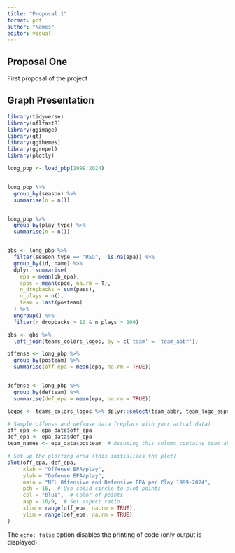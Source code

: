 ```yaml
---
title: "Proposal 1"
format: pdf
author: "Names"
editor: visual
---
```


## Proposal One

First proposal of the project

## Graph Presentation


```r
library(tidyverse)
library(nflfastR)
library(ggimage)
library(gt)
library(ggthemes)
library(ggrepel)
library(plotly)

long_pbp <- load_pbp(1999:2024)


long_pbp %>%
  group_by(season) %>%
  summarise(n = n())


long_pbp %>%
  group_by(play_type) %>%
  summarise(n = n())


qbs <- long_pbp %>%
  filter(season_type == "REG", !is.na(epa)) %>%
  group_by(id, name) %>%
  dplyr::summarise(
    epa = mean(qb_epa),
    cpoe = mean(cpoe, na.rm = T),
    n_dropbacks = sum(pass),
    n_plays = n(),
    team = last(posteam)
  ) %>%
  ungroup() %>%
  filter(n_dropbacks > 10 & n_plays > 100)

qbs <- qbs %>%
  left_join(teams_colors_logos, by = c('team' = 'team_abbr'))

offense <- long_pbp %>%
  group_by(posteam) %>%
  summarise(off_epa = mean(epa, na.rm = TRUE))


defense <- long_pbp %>%
  group_by(defteam) %>%
  summarise(def_epa = mean(epa, na.rm = TRUE))

logos <- teams_colors_logos %>% dplyr::select(team_abbr, team_logo_espn)
```


```r
# Sample offense and defense data (replace with your actual data)
off_epa <- epa_data$off_epa
def_epa <- epa_data$def_epa
team_names <- epa_data$posteam  # Assuming this column contains team abbreviations

# Set up the plotting area (this initializes the plot)
plot(off_epa, def_epa, 
     xlab = "Offense EPA/play", 
     ylab = "Defense EPA/play", 
     main = "NFL Offensive and Defensive EPA per Play 1999-2024",
     pch = 16,  # Use solid circle to plot points
     col = "blue",  # Color of points
     asp = 16/9,  # Set aspect ratio
     xlim = range(off_epa, na.rm = TRUE),
     ylim = range(def_epa, na.rm = TRUE)
)
```

The `echo: false` option disables the printing of code (only output is displayed).
